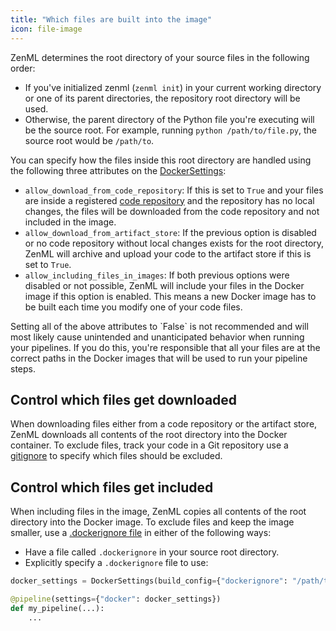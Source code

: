 ```yaml
---
title: "Which files are built into the image"
icon: file-image
---
```


ZenML determines the root directory of your source files in the following order:

* If you've initialized zenml (`zenml init`) in your current working directory or one of its parent directories, the repository root directory will be used.
* Otherwise, the parent directory of the Python file you're executing will be the source root. For example, running `python /path/to/file.py`, the source root would be `/path/to`.

You can specify how the files inside this root directory are handled using the following three attributes on the [DockerSettings](https://sdkdocs.zenml.io/latest/core%5Fcode%5Fdocs/core-config/#zenml.config.docker%5Fsettings.DockerSettings):

* `allow_download_from_code_repository`: If this is set to `True` and your files are inside a registered [code repository](latest/usage/project-setup/setting-up-a-project-repository/connect-your-git-repository) and the repository has no local changes, the files will be downloaded from the code repository and not included in the image.
* `allow_download_from_artifact_store`: If the previous option is disabled or no code repository without local changes exists for the root directory, ZenML will archive and upload your code to the artifact store if this is set to `True`.
* `allow_including_files_in_images`: If both previous options were disabled or not possible, ZenML will include your files in the Docker image if this option is enabled. This means a new Docker image has to be built each time you modify one of your code files.

<Info>
    Setting all of the above attributes to `False` is not recommended and will most likely cause unintended and unanticipated behavior when running your pipelines. If you do this, you're responsible that all your files are at the correct paths in the Docker images that will be used to run your pipeline steps.
</Info>

## Control which files get downloaded

When downloading files either from a code repository or the artifact store, ZenML downloads all contents of the root directory into the Docker container. To exclude files, track your code in a Git repository use a [gitignore](https://git-scm.com/docs/gitignore/en) to specify which files should be excluded.

## Control which files get included

When including files in the image, ZenML copies all contents of the root directory into the Docker image. To exclude files and keep the image smaller, use a [.dockerignore file](https://docs.docker.com/engineversions/0.66.0/reference/builder/#dockerignore-file) in either of the following ways:

* Have a file called `.dockerignore` in your source root directory.
* Explicitly specify a `.dockerignore` file to use:

```py
docker_settings = DockerSettings(build_config={"dockerignore": "/path/to/.dockerignore"})

@pipeline(settings={"docker": docker_settings})
def my_pipeline(...):
    ...
```
